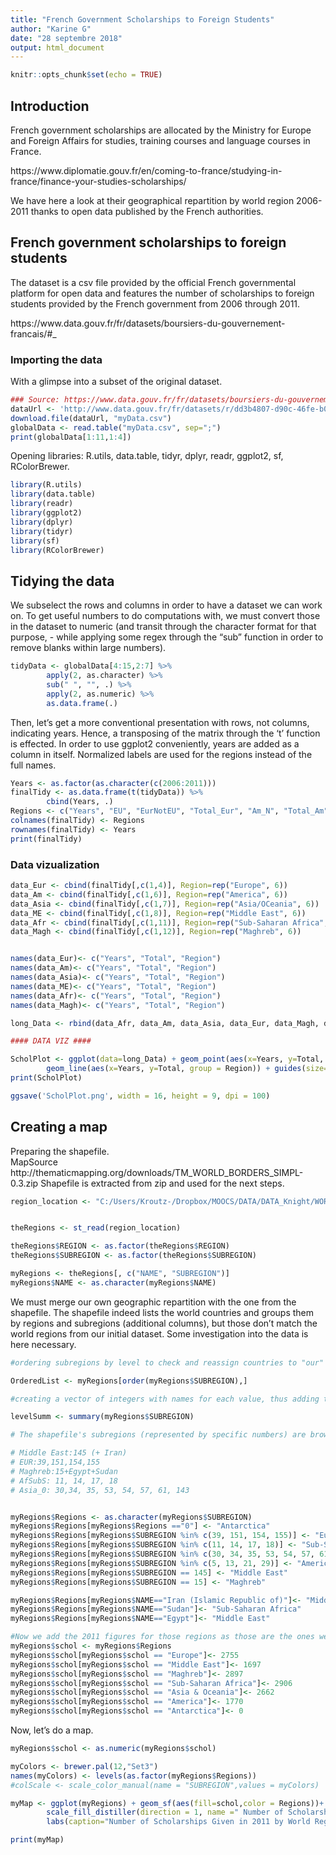 ```yaml
---
title: "French Government Scholarships to Foreign Students"
author: "Karine G"
date: "28 septembre 2018"
output: html_document
---
```


```r
knitr::opts_chunk$set(echo = TRUE)
```

## Introduction

French government scholarships are allocated by the Ministry for Europe and Foreign Affairs for studies, training courses and language courses in France. 

https://www.diplomatie.gouv.fr/en/coming-to-france/studying-in-france/finance-your-studies-scholarships/

We have here a look at their geographical repartition by world region 2006-2011 thanks to open data published by the French authorities.

## French government scholarships to foreign students


The dataset is a csv file provided by the official French governmental platform for open data and features the number of scholarships to foreign students provided by the French government from 2006 through 2011. 

https://www.data.gouv.fr/fr/datasets/boursiers-du-gouvernement-francais/#_

### Importing the data 

With a glimpse into a subset of the original dataset.

```r
### Source: https://www.data.gouv.fr/fr/datasets/boursiers-du-gouvernement-francais/#_ 
dataUrl <- 'http://www.data.gouv.fr/fr/datasets/r/dd3b4807-d90c-46fe-b03a-2ad250db979f'
download.file(dataUrl, "myData.csv")
globalData <- read.table("myData.csv", sep=";")
print(globalData[1:11,1:4])
```

Opening libraries: R.utils, data.table, tidyr, dplyr, readr, ggplot2, sf, RColorBrewer. 

```r
library(R.utils)
library(data.table)
library(readr)
library(ggplot2)
library(dplyr)
library(tidyr)
library(sf)
library(RColorBrewer)
```

## Tidying the data
We subselect the rows and columns in order to have a dataset we can work on. To get useful numbers to do computations with, we must convert those in the dataset to numeric (and transit through the character format for that purpose, - while applying some regex through the "sub" function in order to remove blanks within large numbers).

```r
tidyData <- globalData[4:15,2:7] %>% 
        apply(2, as.character) %>% 
        sub(" ", "", .) %>% 
        apply(2, as.numeric) %>%
        as.data.frame(.)
```

Then, let's get a more conventional presentation with rows, not columns, indicating years. Hence, a transposing of the matrix through the 't' function is effected. In order to use ggplot2 conveniently, years are added as a column in itself. Normalized labels are used for the regions instead of the full names.

```r

Years <- as.factor(as.character(c(2006:2011)))
finalTidy <- as.data.frame(t(tidyData)) %>% 
        cbind(Years, .)
Regions <- c("Years", "EU", "EurNotEU", "Total_Eur", "Am_N", "Total_Am", "Total_Asia_O", "Middle_E", "AfSubS_F", "AfSubS_nF","Total_AfSubS", "Maghreb", "Total_Ge")
colnames(finalTidy) <- Regions
rownames(finalTidy) <- Years
print(finalTidy)
```

### Data vizualization

```r

data_Eur <- cbind(finalTidy[,c(1,4)], Region=rep("Europe", 6))
data_Am <- cbind(finalTidy[,c(1,6)], Region=rep("America", 6))
data_Asia <- cbind(finalTidy[,c(1,7)], Region=rep("Asia/OCeania", 6))
data_ME <- cbind(finalTidy[,c(1,8)], Region=rep("Middle East", 6))
data_Afr <- cbind(finalTidy[,c(1,11)], Region=rep("Sub-Saharan Africa", 6))
data_Magh <- cbind(finalTidy[,c(1,12)], Region=rep("Maghreb", 6))


names(data_Eur)<- c("Years", "Total", "Region")
names(data_Am)<- c("Years", "Total", "Region")
names(data_Asia)<- c("Years", "Total", "Region")
names(data_ME)<- c("Years", "Total", "Region")
names(data_Afr)<- c("Years", "Total", "Region")
names(data_Magh)<- c("Years", "Total", "Region")

long_Data <- rbind(data_Afr, data_Am, data_Asia, data_Eur, data_Magh, data_ME)

#### DATA VIZ ####

ScholPlot <- ggplot(data=long_Data) + geom_point(aes(x=Years, y=Total, color = Region, size= 10)) +
        geom_line(aes(x=Years, y=Total, group = Region)) + guides(size=FALSE)
print(ScholPlot)

ggsave('ScholPlot.png', width = 16, height = 9, dpi = 100)
```


## Creating a map

Preparing the shapefile.  
MapSource http://thematicmapping.org/downloads/TM_WORLD_BORDERS_SIMPL-0.3.zip 
Shapefile is extracted from zip and used for the next steps.


``` r


region_location <- "C:/Users/Kroutz-/Dropbox/MOOCS/DATA/DATA_Knight/WORLD_SIMPL/TM_WORLD_BORDERS_SIMPL-0.3.shp"


theRegions <- st_read(region_location)

theRegions$REGION <- as.factor(theRegions$REGION)
theRegions$SUBREGION <- as.factor(theRegions$SUBREGION)

myRegions <- theRegions[, c("NAME", "SUBREGION")]
myRegions$NAME <- as.character(myRegions$NAME)


```` 

We must merge our own geographic repartition with the one from the shapefile. The shapefile indeed lists the world countries and groups them by regions and subregions (additional columns), but those don't match the world regions from our initial dataset. Some investigation into the data is here necessary.

```r

#ordering subregions by level to check and reassign countries to "our" subregions as second step

OrderedList <- myRegions[order(myRegions$SUBREGION),]

#creating a vector of integers with names for each value, thus adding the number of occurences to each subregion number (here "names").

levelSumm <- summary(myRegions$SUBREGION)

# The shapefile's subregions (represented by specific numbers) are browsed through and reassigned to our #own categories (some countries have to be extracted from their "subregion" and individually reassigned). Here what is to be done:

# Middle East:145 (+ Iran) 
# EUR:39,151,154,155
# Maghreb:15+Egypt+Sudan
# AfSubS: 11, 14, 17, 18
# Asia_0: 30,34, 35, 53, 54, 57, 61, 143


myRegions$Regions <- as.character(myRegions$SUBREGION)
myRegions$Regions[myRegions$Regions =="0"] <- "Antarctica"
myRegions$Regions[myRegions$SUBREGION %in% c(39, 151, 154, 155)] <- "Europe"
myRegions$Regions[myRegions$SUBREGION %in% c(11, 14, 17, 18)] <- "Sub-Saharan Africa"
myRegions$Regions[myRegions$SUBREGION %in% c(30, 34, 35, 53, 54, 57, 61, 143)] <- "Asia & Oceania"
myRegions$Regions[myRegions$SUBREGION %in% c(5, 13, 21, 29)] <- "America"
myRegions$Regions[myRegions$SUBREGION == 145] <- "Middle East"
myRegions$Regions[myRegions$SUBREGION == 15] <- "Maghreb"

myRegions$Regions[myRegions$NAME=="Iran (Islamic Republic of)"]<- "Middle East"
myRegions$Regions[myRegions$NAME=="Sudan"]<- "Sub-Saharan Africa"
myRegions$Regions[myRegions$NAME=="Egypt"]<- "Middle East"

#Now we add the 2011 figures for those regions as those are the ones we want to map.
myRegions$schol <- myRegions$Regions
myRegions$schol[myRegions$schol == "Europe"]<- 2755
myRegions$schol[myRegions$schol == "Middle East"]<- 1697
myRegions$schol[myRegions$schol == "Maghreb"]<- 2897
myRegions$schol[myRegions$schol == "Sub-Saharan Africa"]<- 2906
myRegions$schol[myRegions$schol == "Asia & Oceania"]<- 2662
myRegions$schol[myRegions$schol == "America"]<- 1770
myRegions$schol[myRegions$schol == "Antarctica"]<- 0

```

Now, let's do a map.

```r

myRegions$schol <- as.numeric(myRegions$schol)

myColors <- brewer.pal(12,"Set3") 
names(myColors) <- levels(as.factor(myRegions$Regions))
#colScale <- scale_color_manual(name = "SUBREGION",values = myColors)

myMap <- ggplot(myRegions) + geom_sf(aes(fill=schol,color = Regions))+
        scale_fill_distiller(direction = 1, name =" Number of Scholarships", palette="Oranges")+
        labs(caption="Number of Scholarships Given in 2011 by World Region", subtitle="Scholarships to Foreign Students by the French Government")

print(myMap)

````
